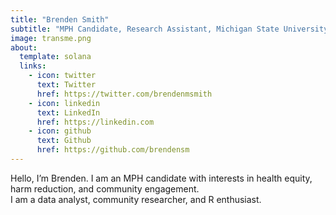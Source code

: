 ```yaml
---
title: "Brenden Smith"
subtitle: "MPH Candidate, Research Assistant, Michigan State University, Institute for Health Policy"
image: transme.png
about:
  template: solana
  links:
    - icon: twitter
      text: Twitter
      href: https://twitter.com/brendenmsmith
    - icon: linkedin
      text: LinkedIn
      href: https://linkedin.com
    - icon: github
      text: Github
      href: https://github.com/brendensm
---
```


Hello, I'm Brenden. I am an MPH candidate with interests in health equity, harm reduction, and community engagement. <br>I am a data analyst, community researcher, and R enthusiast.
